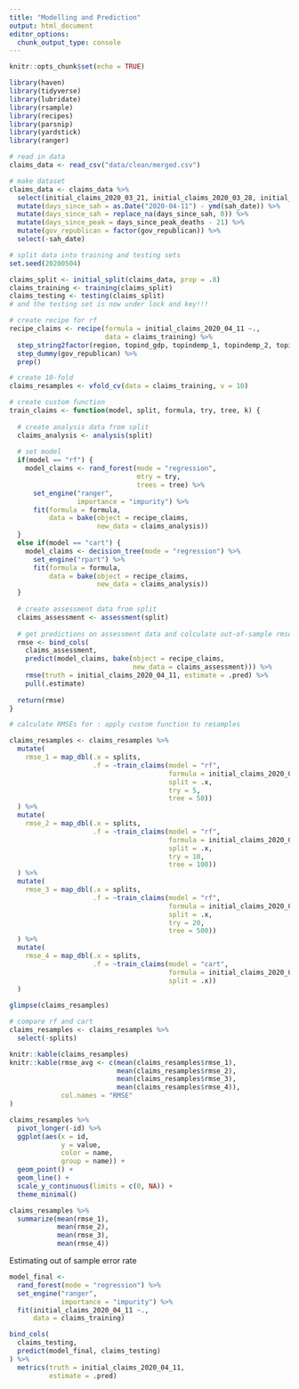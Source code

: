 ```yaml
---
title: "Modelling and Prediction"
output: html_document
editor_options: 
  chunk_output_type: console
---
```


```r

knitr::opts_chunk$set(echo = TRUE)
```

```r

library(haven)
library(tidyverse)
library(lubridate)
library(rsample)
library(recipes)
library(parsnip)
library(yardstick)
library(ranger)
```

```r

# read in data
claims_data <- read_csv("data/clean/merged.csv")

# make dataset
claims_data <- claims_data %>%
  select(initial_claims_2020_03_21, initial_claims_2020_03_28, initial_claims_2020_04_04, initial_claims_2020_04_11, continued_claims_2020_03_21, continued_claims_2020_03_28, continued_claims_2020_04_04, continued_claims_2020_04_11, sah_date, days_since_peak_deaths, sum_conf, sum_deaths, Incident_Rate, Mortality_Rate, region, topind_gdp, topindemp_1, topindemp_2, topindemp_3, totpop_2018, pctpop_work, pctpop_hs, gov_republican) %>%
  mutate(days_since_sah = as.Date("2020-04-11") - ymd(sah_date)) %>%
  mutate(days_since_sah = replace_na(days_since_sah, 0)) %>%
  mutate(days_since_peak = days_since_peak_deaths - 21) %>%
  mutate(gov_republican = factor(gov_republican)) %>%
  select(-sah_date)

# split data into training and testing sets
set.seed(20200504)

claims_split <- initial_split(claims_data, prop = .8)
claims_training <- training(claims_split)
claims_testing <- testing(claims_split)
# and the testing set is now under lock and key!!!

# create recipe for rf
recipe_claims <- recipe(formula = initial_claims_2020_04_11 ~.,
                        data = claims_training) %>%
  step_string2factor(region, topind_gdp, topindemp_1, topindemp_2, topindemp_3) %>%
  step_dummy(gov_republican) %>%
  prep()

# create 10-fold
claims_resamples <- vfold_cv(data = claims_training, v = 10)
```

```r

# create custom function
train_claims <- function(model, split, formula, try, tree, k) {
  
  # create analysis data from split
  claims_analysis <- analysis(split)
  
  # set model
  if(model == "rf") {
    model_claims <- rand_forest(mode = "regression",
                                mtry = try,
                                trees = tree) %>%
      set_engine("ranger",
                 importance = "impurity") %>%
      fit(formula = formula,
          data = bake(object = recipe_claims,
                      new_data = claims_analysis))
  }
  else if(model == "cart") {
    model_claims <- decision_tree(mode = "regression") %>%
      set_engine("rpart") %>%
      fit(formula = formula,
          data = bake(object = recipe_claims,
                      new_data = claims_analysis))
  }
  
  # create assessment data from split
  claims_assessment <- assessment(split)
  
  # get predictions on assessment data and colculate out-of-sample rmse for split
  rmse <- bind_cols(
    claims_assessment,
    predict(model_claims, bake(object = recipe_claims,
                               new_data = claims_assessment))) %>%
    rmse(truth = initial_claims_2020_04_11, estimate = .pred) %>%
    pull(.estimate)
  
  return(rmse)
}
```

```r

# calculate RMSEs for : apply custom function to resamples

claims_resamples <- claims_resamples %>%
  mutate(
    rmse_1 = map_dbl(.x = splits,
                     .f = ~train_claims(model = "rf",
                                        formula = initial_claims_2020_04_11 ~ .,
                                        split = .x,
                                        try = 5,
                                        tree = 50))
  ) %>%
  mutate(
    rmse_2 = map_dbl(.x = splits,
                     .f = ~train_claims(model = "rf",
                                        formula = initial_claims_2020_04_11 ~ .,
                                        split = .x,
                                        try = 10,
                                        tree = 100))
  ) %>%
  mutate(
    rmse_3 = map_dbl(.x = splits,
                     .f = ~train_claims(model = "rf",
                                        formula = initial_claims_2020_04_11 ~ .,
                                        split = .x,
                                        try = 20,
                                        tree = 500))
  ) %>%
  mutate(
    rmse_4 = map_dbl(.x = splits,
                     .f = ~train_claims(model = "cart",
                                        formula = initial_claims_2020_04_11 ~ .,
                                        split = .x))
  )
    
glimpse(claims_resamples)

# compare rf and cart
claims_resamples <- claims_resamples %>%
  select(-splits)

knitr::kable(claims_resamples)
knitr::kable(rmse_avg <- c(mean(claims_resamples$rmse_1),
                           mean(claims_resamples$rmse_2),
                           mean(claims_resamples$rmse_3),
                           mean(claims_resamples$rmse_4)),
             col.names = "RMSE"
)
```


```r

claims_resamples %>%
  pivot_longer(-id) %>%
  ggplot(aes(x = id,
             y = value,
             color = name,
             group = name)) +
  geom_point() +
  geom_line() +
  scale_y_continuous(limits = c(0, NA)) +
  theme_minimal()

```

```r

claims_resamples %>%
  summarize(mean(rmse_1),
            mean(rmse_2),
            mean(rmse_3),
            mean(rmse_4))
```

Estimating out of sample error rate

```r

model_final <-
  rand_forest(mode = "regression") %>%
  set_engine("ranger",
             importance = "impurity") %>%
  fit(initial_claims_2020_04_11 ~.,
      data = claims_training)

bind_cols(
  claims_testing,
  predict(model_final, claims_testing)
) %>%
  metrics(truth = initial_claims_2020_04_11, 
          estimate = .pred)
```
